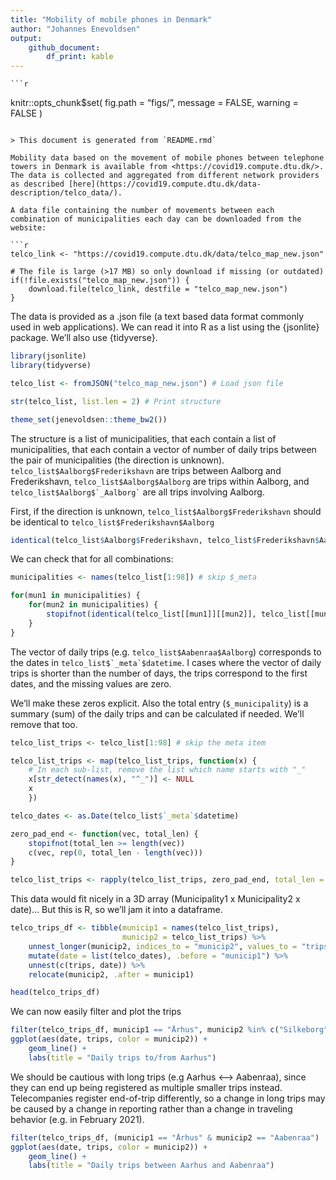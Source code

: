 ```yaml
---
title: "Mobility of mobile phones in Denmark"
author: "Johannes Enevoldsen"
output: 
    github_document:
        df_print: kable
---
```


    ```r
knitr::opts_chunk$set(
    fig.path = "figs/",
    message = FALSE,
    warning = FALSE
)

```

> This document is generated from `README.rmd`

Mobility data based on the movement of mobile phones between telephone towers in Denmark is available from <https://covid19.compute.dtu.dk/>. The data is collected and aggregated from different network providers as described [here](https://covid19.compute.dtu.dk/data-description/telco_data/).

A data file containing the number of movements between each combination of municipalities each day can be downloaded from the website:

```r
telco_link <- "https://covid19.compute.dtu.dk/data/telco_map_new.json"

# The file is large (>17 MB) so only download if missing (or outdated)
if(!file.exists("telco_map_new.json")) {
    download.file(telco_link, destfile = "telco_map_new.json")
}
```




The data is provided as a .json file (a text based data format commonly used in web applications). We can read it into R as a list using the {jsonlite} package. We'll also use {tidyverse}.

```r
library(jsonlite)
library(tidyverse)

telco_list <- fromJSON("telco_map_new.json") # Load json file

str(telco_list, list.len = 2) # Print structure
```
```r
theme_set(jenevoldsen::theme_bw2())
```

The structure is a list of municipalities, that each contain a list of municipalities, that each contain a vector of number of daily trips between the pair of municipalities (the direction is unknown). `telco_list$Aalborg$Frederikshavn` are trips between Aalborg and Frederikshavn, `telco_list$Aalborg$Aalborg` are trips within Aalborg, and ``telco_list$Aalborg$`_Aalborg` `` are all trips involving Aalborg.

First, if the direction is unknown, `telco_list$Aalborg$Frederikshavn` should be identical to `telco_list$Frederikshavn$Aalborg`

```r
identical(telco_list$Aalborg$Frederikshavn, telco_list$Frederikshavn$Aalborg)
```

We can check that for all combinations:

```r
municipalities <- names(telco_list[1:98]) # skip $_meta

for(mun1 in municipalities) {
    for(mun2 in municipalities) {
        stopifnot(identical(telco_list[[mun1]][[mun2]], telco_list[[mun2]][[mun1]]))
    } 
}
```


The vector of daily trips (e.g. `telco_list$Aabenraa$Aalborg`) corresponds to the dates in ``telco_list$`_meta`$datetime``. I cases where the vector of daily trips is shorter than the number of days, the trips correspond to the first dates, and the missing values are zero.

We'll make these zeros explicit. Also the total entry (`$_municipality`) is a summary (sum) of the daily trips and can be calculated if needed. We'll remove that too.

```r
telco_list_trips <- telco_list[1:98] # skip the meta item

telco_list_trips <- map(telco_list_trips, function(x) {
    # In each sub-list, remove the list which name starts with "_"
    x[str_detect(names(x), "^_")] <- NULL
    x
    })

telco_dates <- as.Date(telco_list$`_meta`$datetime)

zero_pad_end <- function(vec, total_len) {
    stopifnot(total_len >= length(vec))
    c(vec, rep(0, total_len - length(vec)))
}

telco_list_trips <- rapply(telco_list_trips, zero_pad_end, total_len = length(telco_dates), how = "replace")
```

This data would fit nicely in a 3D array (Municipality1 x Municipality2 x date)... But this is R, so we'll jam it into a dataframe.

```r
telco_trips_df <- tibble(municip1 = names(telco_list_trips), 
                         municip2 = telco_list_trips) %>% 
    unnest_longer(municip2, indices_to = "municip2", values_to = "trips") %>% 
    mutate(date = list(telco_dates), .before = "municip1") %>% 
    unnest(c(trips, date)) %>% 
    relocate(municip2, .after = municip1)

head(telco_trips_df)
```

We can now easily filter and plot the trips

```r

filter(telco_trips_df, municip1 == "Århus", municip2 %in% c("Silkeborg", "Vejle", "Syddjurs", "Aabenraa")) %>% 
ggplot(aes(date, trips, color = municip2)) + 
    geom_line() +
    labs(title = "Daily trips to/from Aarhus")
```

We should be cautious with long trips (e.g Aarhus <--> Aabenraa), since they can end up being registered as multiple smaller trips instead. Telecompanies register end-of-trip differently, so a change in long trips may be caused by a change in reporting rather than a change in traveling behavior (e.g. in February 2021).

```r
filter(telco_trips_df, (municip1 == "Århus" & municip2 == "Aabenraa") | (municip1 == "Århus" & municip2 == "Aabenraa")) %>% 
ggplot(aes(date, trips, color = municip2)) + 
    geom_line() +
    labs(title = "Daily trips between Aarhus and Aabenraa")
```

